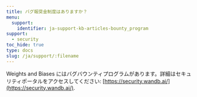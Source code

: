 ```yaml
---
title: バグ報奨金制度はありますか？
menu:
  support:
    identifier: ja-support-kb-articles-bounty_program
support:
  - security
toc_hide: true
type: docs
slug: /ja/support/:filename
---
```

Weights and Biases にはバグバウンティプログラムがあります。詳細はセキュリティポータルをアクセスしてください: [https://security.wandb.ai/](https://security.wandb.ai/).